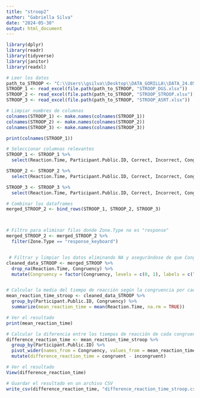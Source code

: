 ```yaml
---
title: "stroop2"
author: "Gabriella Silva"
date: "2024-05-30"
output: html_document
---
```


```r
library(dplyr)
library(readr)
library(tidyverse)
library(janitor)
library(readxl)

# Leer los datos
path_to_STROOP <- "C:\\Users\\gsilva\\Desktop\\DATA_GORILLA\\DATA_24.05"
STROOP_1 <- read_excel(file.path(path_to_STROOP, "STROOP_DGS.xlsx"))
STROOP_2 <- read_excel(file.path(path_to_STROOP, "STROOP_STROOP.xlsx"))
STROOP_3 <- read_excel(file.path(path_to_STROOP, "STROOP_ASRT.xlsx"))

# Limpiar nombres de columnas
colnames(STROOP_1) <- make.names(colnames(STROOP_1))
colnames(STROOP_2) <- make.names(colnames(STROOP_2))
colnames(STROOP_3) <- make.names(colnames(STROOP_3))

print(colnames(STROOP_1))

# Seleccionar columnas relevantes
STROOP_1 <- STROOP_1 %>%
  select(Reaction.Time, Participant.Public.ID, Correct, Incorrect, Congruency, Zone.Type)

STROOP_2 <- STROOP_2 %>%
  select(Reaction.Time, Participant.Public.ID, Correct, Incorrect, Congruency,Zone.Type)

STROOP_3 <- STROOP_3 %>%
  select(Reaction.Time, Participant.Public.ID, Correct, Incorrect, Congruency, Zone.Type)

# Combinar los dataframes
merged_STROOP_2 <- bind_rows(STROOP_1, STROOP_2, STROOP_3)



# Filtro para eliminar filas donde Zone.Type no es "response"
merged_STROOP_2 <- merged_STROOP_2 %>%
  filter(Zone.Type == "response_keyboard")


 # Filtrar y limpiar los datos eliminando NA y asegurándose de que Congruency sea un factor
cleaned_data_STROOP <- merged_STROOP %>%
  drop_na(Reaction.Time, Congruency) %>%
  mutate(Congruency = factor(Congruency, levels = c(0, 1), labels = c("incongruent", "congruent")))


# Calcular la media del tiempo de reacción según la congruencia por cada participante
mean_reaction_time_stroop <- cleaned_data_STROOP %>%
  group_by(Participant.Public.ID, Congruency) %>%
  summarize(mean_reaction_time = mean(Reaction.Time, na.rm = TRUE))

# Ver el resultado
print(mean_reaction_time)

# Calcular la diferencia entre los tiempos de reacción de cada congruencia por cada participante
difference_reaction_time <- mean_reaction_time_stroop %>%
  group_by(Participant.Public.ID) %>%
  pivot_wider(names_from = Congruency, values_from = mean_reaction_time) %>%
  mutate(difference_reaction_time = congruent - incongruent)

# Ver el resultado
View(difference_reaction_time)

# Guardar el resultado en un archivo CSV
write_csv(difference_reaction_time, "difference_reaction_time_stroop.csv")


````

